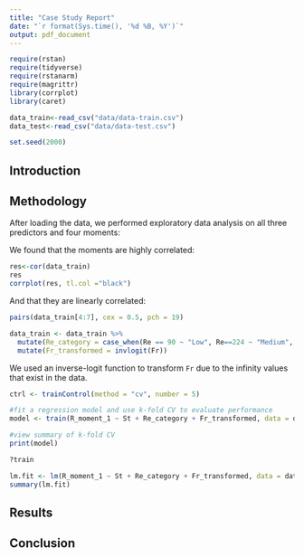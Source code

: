 ```yaml
---
title: "Case Study Report"
date: "`r format(Sys.time(), '%d %B, %Y')`"
output: pdf_document
---
```


```r
require(rstan)
require(tidyverse)
require(rstanarm)
require(magrittr)
library(corrplot)
library(caret)
```

```r
data_train<-read_csv("data/data-train.csv")
data_test<-read_csv("data/data-test.csv")
```

```r
set.seed(2000)
```

## Introduction


## Methodology

After loading the data, we performed exploratory data analysis on all three predictors and four moments:

We found that the moments are highly correlated:

```r
res<-cor(data_train)
res
corrplot(res, tl.col ="black")
```

And that they are linearly correlated:

```r
pairs(data_train[4:7], cex = 0.5, pch = 19)
```

```r
data_train <- data_train %>%
  mutate(Re_category = case_when(Re == 90 ~ "Low", Re==224 ~ "Medium", Re == 398 ~ "High"))%>%
  mutate(Fr_transformed = invlogit(Fr))
```

We used an inverse-logit function to transform `Fr` due to the infinity values that exist in the data.


```r
ctrl <- trainControl(method = "cv", number = 5)

#fit a regression model and use k-fold CV to evaluate performance
model <- train(R_moment_1 ~ St + Re_category + Fr_transformed, data = data_train, method = "lm", trControl = ctrl)

#view summary of k-fold CV               
print(model)
```

```r
?train
```


```r
lm.fit <- lm(R_moment_1 ~ St + Re_category + Fr_transformed, data = data_train)
summary(lm.fit)
```

## Results

## Conclusion
